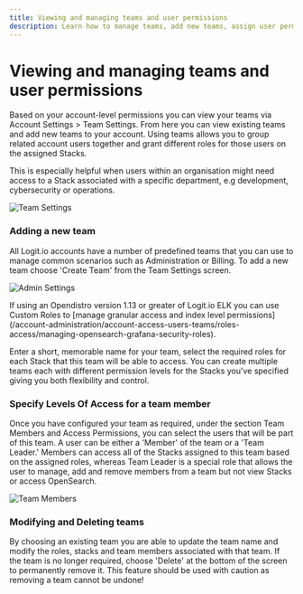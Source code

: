 ```yaml
---
title: Viewing and managing teams and user permissions
description: Learn how to manage teams, add new teams, assign user permissions as well as modify and delete team settings
---
```


# Viewing and managing teams and user permissions

Based on your account-level permissions you can view your teams via Account Settings > Team Settings. From here you can view existing teams and add new teams to your account. Using teams allows you to group related account users together and grant different roles for those users on the assigned Stacks.

This is especially helpful when users within an organisation might need access to a Stack associated with a specific department, e.g development, cybersecurity or operations.

![Team Settings](@/images/help/account-access/team-settings.png)

### Adding a new team

All Logit.io accounts have a number of predefined teams that you can use to manage common scenarios such as Administration or Billing. To add a new team choose 'Create Team' from the Team Settings screen.

![Admin Settings](@/images/help/account-access/admin-settings.png)

<Callout type="info">
  If using an Opendistro version 1.13 or greater of Logit.io ELK you can use Custom Roles 
  to [manage granular access and index level permissions](/account-administration/account-access-users-teams/roles-access/managing-opensearch-grafana-security-roles).
</Callout>

Enter a short, memorable name for your team, select the required roles for each Stack that this team will be able to access. You can create multiple teams each with different permission levels for the Stacks you've specified giving you both flexibility and control.

### Specify Levels Of Access for a team member

Once you have configured your team as required, under the section Team Members and Access Permissions, you can select the users that will be part of this team. A user can be either a 'Member' of the team or a 'Team Leader.' Members can access all of the Stacks assigned to this team based on the assigned roles, whereas Team Leader is a special role that allows the user to manage, add and remove members from a team but not view Stacks or access OpenSearch.

![Team Members](@/images/help/account-access/team-members.png)

### Modifying and Deleting teams

By choosing an existing team you are able to update the team name and modify the roles, stacks and team members associated with that team. If the team is no longer required, choose 'Delete' at the bottom of the screen to permanently remove it. This feature should be used with caution as removing a team cannot be undone!